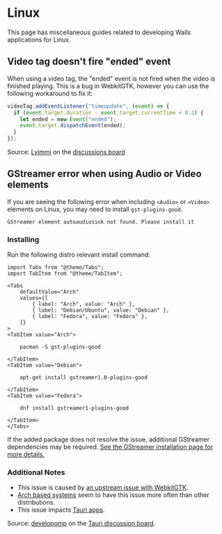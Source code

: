 # Linux

This page has miscellaneous guides related to developing Wails applications for Linux.

## Video tag doesn't fire "ended" event

When using a video tag, the "ended" event is not fired when the video is finished playing. This is a bug in WebkitGTK, however you can use the following workaround to fix it:

```js
videoTag.addEventListener("timeupdate", (event) => {
  if (event.target.duration - event.target.currentTime < 0.2) {
    let ended = new Event("ended");
    event.target.dispatchEvent(ended);
  }
});
```

Source: [Lyimmi](https://github.com/Lyimmi) on the [discussions board](https://github.com/milselarch/wails/issues/1729#issuecomment-1212291275)

## GStreamer error when using Audio or Video elements

If you are seeing the following error when including `<Audio>` or `<Video>` elements on Linux, you may need to install `gst-plugins-good`.

```
GStreamer element autoaudiosink not found. Please install it
```

### Installing

Run the following distro relevant install command:

```mdx-code-block
import Tabs from "@theme/Tabs";
import TabItem from "@theme/TabItem";

<Tabs
    defaultValue="Arch"
    values={[
        { label: "Arch", value: "Arch" },
        { label: "Debian/Ubuntu", value: "Debian" },
        { label: "Fedora", value: "Fedora" },
    ]}
>
<TabItem value="Arch">

    pacman -S gst-plugins-good

</TabItem>
<TabItem value="Debian">

    apt-get install gstreamer1.0-plugins-good

</TabItem>
<TabItem value="Fedora">

    dnf install gstreamer1-plugins-good

</TabItem>
</Tabs>
```

If the added package does not resolve the issue, additional GStreamer dependencies may be required. [See the GStreamer installation page for more details.](https://gstreamer.freedesktop.org/documentation/installing/on-linux.html)

### Additional Notes

- This issue is caused by [an upstream issue with WebkitGTK](https://bugs.webkit.org/show_bug.cgi?id=146351).
- [Arch based systems](https://wiki.archlinux.org/title/Arch-based_distributions) seem to have this issue more often than other distributions.
- This issue impacts [Tauri apps](https://tauri.app/).

Source: [developomp](https://github.com/developomp) on the [Tauri discussion board](https://github.com/tauri-apps/tauri/issues/4642#issuecomment-1643229562).
